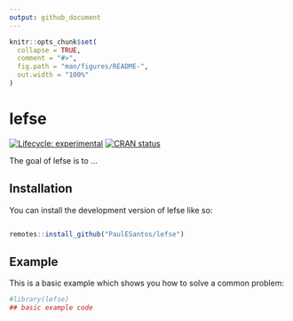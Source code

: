 ```yaml
---
output: github_document
---
```


<!-- README.md is generated from README.Rmd. Please edit that file -->

```r
knitr::opts_chunk$set(
  collapse = TRUE,
  comment = "#>",
  fig.path = "man/figures/README-",
  out.width = "100%"
)
```

# lefse

<!-- badges: start -->
[![Lifecycle: experimental](https://img.shields.io/badge/lifecycle-experimental-orange.svg)](https://lifecycle.r-lib.org/articles/stages.html#experimental)
[![CRAN status](https://www.r-pkg.org/badges/version/lefse)](https://CRAN.R-project.org/package=lefse)
<!-- badges: end -->

The goal of lefse is to ...

## Installation

You can install the development version of lefse like so:

``` r

remotes::install_github("PaulESantos/lefse")

```

## Example

This is a basic example which shows you how to solve a common problem:

```r
#library(lefse)
## basic example code
```

